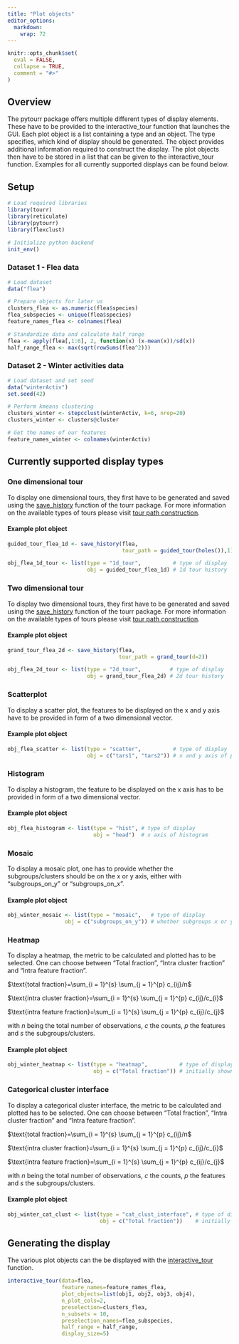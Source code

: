 ```yaml
---
title: "Plot objects"
editor_options: 
  markdown: 
    wrap: 72
---
```


```r
knitr::opts_chunk$set(
  eval = FALSE,
  collapse = TRUE,
  comment = "#>"
)
```

## Overview

The pytourr package offers multiple different types of display elements.
These have to be provided to the interactive_tour function that launches
the GUI. Each plot object is a list containing a type and an object. The
type specifies, which kind of display should be generated. The object
provides additional information required to construct the display. The
plot objects then have to be stored in a list that can be given to the
interactive_tour function. Examples for all currently supported displays
can be found below.

## Setup

```r
# Load required libraries
library(tourr)
library(reticulate)
library(pytourr)
library(flexclust)

# Initialize python backend
init_env()
```

### Dataset 1 - Flea data

```r
# Load dataset
data("flea")

# Prepare objects for later us
clusters_flea <- as.numeric(flea$species)
flea_subspecies <- unique(flea$species)
feature_names_flea <- colnames(flea)

# Standardize data and calculate half_range
flea <- apply(flea[,1:6], 2, function(x) (x-mean(x))/sd(x))
half_range_flea <- max(sqrt(rowSums(flea^2)))
```

### Dataset 2 - Winter activities data

```r
# Load dataset and set seed
data("winterActiv")
set.seed(42)

# Perform kmeans clustering 
clusters_winter <- stepcclust(winterActiv, k=6, nrep=20)
clusters_winter <- clusters@cluster

# Get the names of our features
feature_names_winter <- colnames(winterActiv)
```

## Currently supported display types

### One dimensional tour

To display one dimensional tours, they first have to be generated and
saved using the
[save_history](https://ggobi.github.io/tourr/reference/save_history.html)
function of the tourr package. For more information on the available
types of tours please visit [tour path
construction](https://ggobi.github.io/tourr/reference/index.html#tour-path-construction).

#### Example plot object

```r
guided_tour_flea_1d <- save_history(flea,
                                    tour_path = guided_tour(holes()),1)

obj_flea_1d_tour <- list(type = "1d_tour",          # type of display
                         obj = guided_tour_flea_1d) # 1d tour history 
```

### Two dimensional tour

To display two dimensional tours, they first have to be generated and
saved using the
[save_history](https://ggobi.github.io/tourr/reference/save_history.html)
function of the tourr package. For more information on the available
types of tours please visit [tour path
construction](https://ggobi.github.io/tourr/reference/index.html#tour-path-construction).

#### Example plot object

```r
grand_tour_flea_2d <- save_history(flea,
                                   tour_path = grand_tour(d=2))

obj_flea_2d_tour <- list(type = "2d_tour",         # type of display
                         obj = grand_tour_flea_2d) # 2d tour history
```

### Scatterplot

To display a scatter plot, the features to be displayed on the x and y
axis have to be provided in form of a two dimensional vector.

#### Example plot object

```r
obj_flea_scatter <- list(type = "scatter",          # type of display
                         obj = c("tars1", "tars2")) # x and y axis of plot
```

### Histogram

To display a histogram, the feature to be displayed on the x axis has to
be provided in form of a two dimensional vector.

#### Example plot object

```r
obj_flea_histogram <- list(type = "hist", # type of display
                           obj = "head")  # x axis of histogram
```

### Mosaic

To display a mosaic plot, one has to provide whether the
subgroups/clusters should be on the x or y axis, either with
"subgroups_on_y" or "subgroups_on_x".

#### Example plot object

```r
obj_winter_mosaic <- list(type = "mosaic",   # type of display
                  obj = c("subgroups_on_y")) # whether subgroups x or y axis
```

### Heatmap

To display a heatmap, the metric to be calculated and plotted has to be
selected. One can choose between "Total fraction", "Intra cluster
fraction" and "Intra feature fraction".

$\text{total fraction}=\sum_{i = 1}^{s} \sum_{j = 1}^{p} c_{ij}/n$

$\text{intra cluster fraction}=\sum_{i = 1}^{s} \sum_{j = 1}^{p} c_{ij}/c_{i}$

$\text{intra feature fraction}=\sum_{i = 1}^{s} \sum_{j = 1}^{p} c_{ij}/c_{j}$

with $n$ being the total number of observations, $c$ the counts, $p$ the
features and $s$ the subgroups/clusters.

#### Example plot object

```r
obj_winter_heatmap <- list(type = "heatmap",          # type of display
                           obj = c("Total fraction")) # initially shown metric
```

### Categorical cluster interface

To display a categorical cluster interface, the metric to be calculated
and plotted has to be selected. One can choose between "Total fraction",
"Intra cluster fraction" and "Intra feature fraction".

$\text{total fraction}=\sum_{i = 1}^{s} \sum_{j = 1}^{p} c_{ij}/n$

$\text{intra cluster fraction}=\sum_{i = 1}^{s} \sum_{j = 1}^{p} c_{ij}/c_{i}$

$\text{intra feature fraction}=\sum_{i = 1}^{s} \sum_{j = 1}^{p} c_{ij}/c_{j}$

with $n$ being the total number of observations, $c$ the counts, $p$ the
features and $s$ the subgroups/clusters.

#### Example plot object

```r
obj_winter_cat_clust <- list(type = "cat_clust_interface", # type of display
                             obj = c("Total fraction"))    # initially shown metric
```

## Generating the display

The various plot objects can the be displayed with the [interactive_tour](https://mmedl94.github.io/pytourr/reference/interactive_tour.html) function.

```r
interactive_tour(data=flea,
                 feature_names=feature_names_flea,
                 plot_objects=list(obj1, obj2, obj3, obj4),
                 n_plot_cols=2,
                 preselection=clusters_flea,
                 n_subsets = 10,
                 preselection_names=flea_subspecies,
                 half_range = half_range,
                 display_size=5)
```
